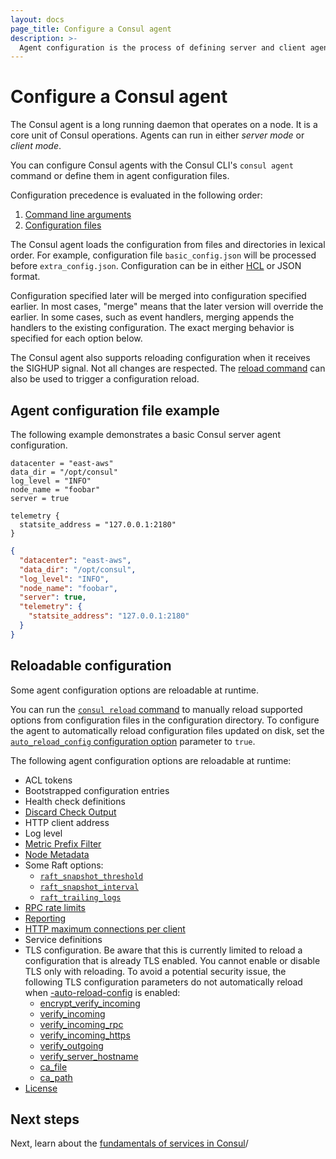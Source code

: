 ```yaml
---
layout: docs
page_title: Configure a Consul agent
description: >-
  Agent configuration is the process of defining server and client agent properties with CLI flags and configuration files. Learn what properties can be configured on reload and how Consul sets precedence for configuration settings.
---
```


# Configure a Consul agent

The Consul agent is a long running daemon that operates on a node. It is a core unit of Consul operations. Agents can run in either *server mode* or *client mode*.

You can configure Consul agents with the Consul CLI's `consul agent` command or define them in agent configuration files.

Configuration precedence is evaluated in the following order:

1. [Command line arguments](/consul/docs/reference/agent/cli-flags)
1. [Configuration files](/consul/docs/reference/agent/configuration-file)

The Consul agent loads the configuration from files and directories in lexical order. For example, configuration file `basic_config.json` will be processed before `extra_config.json`. Configuration can be in either [HCL](https://github.com/hashicorp/hcl#syntax) or JSON format.

Configuration specified later will be merged into configuration specified
earlier. In most cases, "merge" means that the later version will override the
earlier. In some cases, such as event handlers, merging appends the handlers to
the existing configuration. The exact merging behavior is specified for each
option below.

The Consul agent also supports reloading configuration when it receives the
SIGHUP signal. Not all changes are respected. The
[reload command](/consul/commands/reload) can also be used to trigger a
configuration reload.

## Agent configuration file example

The following example demonstrates a basic Consul server agent configuration.

<Tabs>

<Tab heading="HCL">

```hcl
datacenter = "east-aws"
data_dir = "/opt/consul"
log_level = "INFO"
node_name = "foobar"
server = true

telemetry {
  statsite_address = "127.0.0.1:2180"
}
```

</Tab>

<Tab heading="JSON">

```json
{
  "datacenter": "east-aws",
  "data_dir": "/opt/consul",
  "log_level": "INFO",
  "node_name": "foobar",
  "server": true,
  "telemetry": {
    "statsite_address": "127.0.0.1:2180"
  }
}
```

</Tab>
</Tabs>

## Reloadable configuration

Some agent configuration options are reloadable at runtime.

You can run the [`consul reload` command](/consul/commands/reload) to manually reload supported options from configuration files in the configuration directory. To configure the agent to automatically reload configuration files updated on disk, set the [`auto_reload_config` configuration option](/consul/docs/reference/agent/configuration-file#auto_reload_config) parameter to `true`.

The following agent configuration options are reloadable at runtime: 
- ACL tokens
- Bootstrapped configuration entries
- Health check definitions
- [Discard Check Output](/consul/docs/reference/agent/configuration-file#discard_check_output)
- HTTP client address
- Log level
- [Metric Prefix Filter](/consul/docs/reference/agent/configuration-file#telemetry-prefix_filter)
- [Node Metadata](/consul/docs/reference/agent/configuration-file#node_meta)
- Some Raft options:
  - [`raft_snapshot_threshold`](/consul/docs/reference/agent/configuration-file#_raft_snapshot_threshold)
  - [`raft_snapshot_interval`](/consul/docs/reference/agent/configuration-file#_raft_snapshot_interval)
  - [`raft_trailing_logs`](/consul/docs/reference/agent/configuration-file#_raft_trailing_logs)
- [RPC rate limits](/consul/docs/reference/agent/configuration-file#limits)
- [Reporting](/consul/docs/reference/agent/configuration-file#reporting)
- [HTTP maximum connections per client](/consul/docs/reference/agent/configuration-file#http_max_conns_per_client)
- Service definitions
- TLS configuration. Be aware that this is currently limited to reload a configuration that is already TLS enabled. You cannot enable or disable TLS only with reloading. To avoid a potential security issue, the following TLS configuration parameters do not automatically reload when [-auto-reload-config](/consul/docs/agent/config/cli-flags#_auto_reload_config) is enabled:
  - [encrypt_verify_incoming](/consul/docs/reference/agent/configuration-file#encrypt_verify_incoming)
  - [verify_incoming](/consul/docs/reference/agent/configuration-file#verify_incoming)
  - [verify_incoming_rpc](/consul/docs/reference/agent/configuration-file#verify_incoming_rpc)
  - [verify_incoming_https](/consul/docs/reference/agent/configuration-file#verify_incoming_https)
  - [verify_outgoing](/consul/docs/reference/agent/configuration-file#verify_outgoing)
  - [verify_server_hostname](/consul/docs/reference/agent/configuration-file#verify_server_hostname)
  - [ca_file](/consul/docs/reference/agent/configuration-file#ca_file)
  - [ca_path](/consul/docs/reference/agent/configuration-file#ca_path)
- [License](/consul/docs/enterprise/license)

## Next steps

Next, learn about the [fundamentals of services in Consul](/consul/docs/fundamentals/service)/